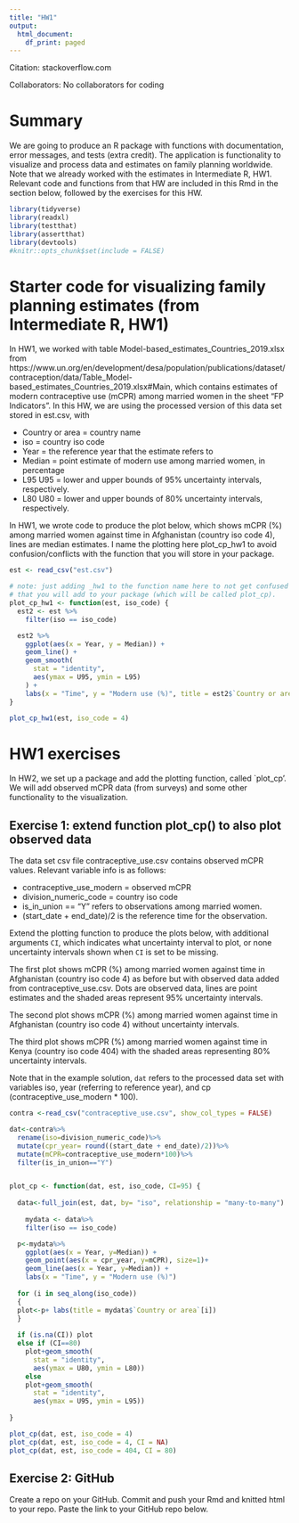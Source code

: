 ```yaml
---
title: "HW1"
output:
  html_document:
    df_print: paged
---
```


Citation: stackoverflow.com

Collaborators: No collaborators for coding

# Summary

We are going to produce an R package with functions with documentation, error messages, and tests (extra credit). The application is functionality to visualize and process data and estimates on family planning worldwide. Note that we already worked with the estimates in Intermediate R, HW1. Relevant code and functions from that HW are included in this Rmd in the section below, followed by the exercises for this HW. 


```r
library(tidyverse)
library(readxl)
library(testthat)
library(assertthat)
library(devtools)
#knitr::opts_chunk$set(include = FALSE)
```

# Starter code for visualizing family planning estimates (from Intermediate R, HW1)
In HW1, we worked with table Model-based_estimates_Countries_2019.xlsx from https://www.un.org/en/development/desa/population/publications/dataset/contraception/data/Table_Model-based_estimates_Countries_2019.xlsx#Main, which contains estimates of modern contraceptive use (mCPR) among married women in the sheet "FP Indicators". In this HW, we are using the processed version of this data set stored in est.csv, with 

- Country or area = country name
- iso	= country iso code 
- Year = the reference year that the estimate refers to 
- Median = point estimate of modern use among married women, in percentage	
- L95	U95 = lower and upper bounds of 95% uncertainty intervals, respectively. 
- L80	U80 = lower and upper bounds of 80% uncertainty intervals, respectively. 

In HW1, we wrote code to produce the plot below, which shows mCPR (%) among married women against time in Afghanistan (country iso code 4), lines are median estimates. I name the plotting here plot_cp_hw1 to avoid confusion/conflicts with the function that you will store in your package. 
```r
est <- read_csv("est.csv")
```

```r
# note: just adding _hw1 to the function name here to not get confused with the function 
# that you will add to your package (which will be called plot_cp).
plot_cp_hw1 <- function(est, iso_code) {
  est2 <- est %>%
    filter(iso == iso_code)

  est2 %>%
    ggplot(aes(x = Year, y = Median)) +
    geom_line() +
    geom_smooth(
      stat = "identity",
      aes(ymax = U95, ymin = L95)
    ) +
    labs(x = "Time", y = "Modern use (%)", title = est2$`Country or area`[1])
}
```


```r
plot_cp_hw1(est, iso_code = 4)
```


# HW1 exercises

In HW2, we set up a package and add the plotting function, called `plot_cp'. We will add observed mCPR data (from surveys) and some other functionality to the visualization.


## Exercise 1: extend function plot_cp() to also plot observed data


The data set csv file contraceptive_use.csv contains observed mCPR values. Relevant variable info is as follows:

- contraceptive_use_modern = observed mCPR 
- division_numeric_code = country iso code
- is_in_union == "Y" refers to observations among married women. 
- (start_date + end_date)/2 is the reference time for the observation. 

Extend the plotting function to produce the plots below, with additional arguments `CI`, which indicates what uncertainty interval to plot, or none uncertainty intervals shown when `CI` is set to be missing. 

The first plot shows mCPR (%) among married women against time in Afghanistan (country iso code 4) as before but with observed data added from contraceptive_use.csv. Dots are observed data, lines are point estimates and the shaded areas represent 95% uncertainty intervals. 

The second plot shows mCPR (%) among married women against time in Afghanistan (country iso code 4) without uncertainty intervals. 

The third plot shows mCPR (%) among married women against time in Kenya (country iso code 404) with the shaded areas representing 80% uncertainty intervals. 

Note that in the example solution, `dat` refers to the processed data set with variables iso, year (referring to reference year), and cp (contraceptive_use_modern * 100). 

```r
contra <-read_csv("contraceptive_use.csv", show_col_types = FALSE)

```


```r
dat<-contra%>%
  rename(iso=division_numeric_code)%>%
  mutate(cpr_year= round((start_date + end_date)/2))%>%
  mutate(mCPR=contraceptive_use_modern*100)%>%
  filter(is_in_union=="Y")


plot_cp <- function(dat, est, iso_code, CI=95) {
 
  data<-full_join(est, dat, by= "iso", relationship = "many-to-many")
  
    mydata <- data%>% 
    filter(iso == iso_code)

  p<-mydata%>% 
    ggplot(aes(x = Year, y=Median)) +
    geom_point(aes(x = cpr_year, y=mCPR), size=1)+
    geom_line(aes(x = Year, y=Median)) +
    labs(x = "Time", y = "Modern use (%)")
  
  for (i in seq_along(iso_code))
  {
  plot<-p+ labs(title = mydata$`Country or area`[i])
  }
  
  if (is.na(CI)) plot
  else if (CI==80) 
    plot+geom_smooth(
      stat = "identity",
      aes(ymax = U80, ymin = L80)) 
    else 
    plot+geom_smooth(
      stat = "identity",
      aes(ymax = U95, ymin = L95)) 
  
}
```


```r
plot_cp(dat, est, iso_code = 4)
plot_cp(dat, est, iso_code = 4, CI = NA)
plot_cp(dat, est, iso_code = 404, CI = 80)
```

## Exercise 2: GitHub

Create a repo on your GitHub. Commit and push your Rmd and knitted html to your repo. Paste the link to your GitHub repo below.


